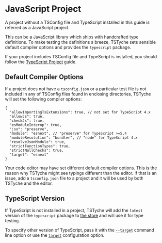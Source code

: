 
# JavaScript Project

A project without a TSConfig file and TypeScript installed in this guide is referred as a JavaScript project.

This can be a JavaScript library which ships with handcrafted type definitions. To make testing the definitions a breeze, TSTyche sets sensible default compiler options and provides the `typescript` package.

<Tip>

If your project includes TSConfig file and TypeScript is installed, you should follow the [TypeScript Project](./typescript-project.mdx) guide.

</Tip>

## Default Compiler Options

If a project does not have a `tsconfig.json` or a particular test file is not included in any of TSConfig files found in enclosing directories, TSTyche will set the following compiler options:

```jsonc
{
  "allowImportingTsExtensions": true, // not set for TypeScript 4.x
  "allowJs": true,
  "checkJs": true,
  "esModuleInterop": true,
  "jsx": "preserve",
  "module": "esnext", // "preserve" for TypeScript >=5.4
  "moduleResolution": "bundler", // "node" for TypeScript 4.x
  "resolveJsonModule": true,
  "strictFunctionTypes": true,
  "strictNullChecks": true,
  "target": "esnext"
}
```

<Note>

Your code editor may have set different default compiler options. This is the reason why TSTyche might see typings different than the editor. If that is an issue, add a `tsconfig.json` file to a project and it will be used by both TSTyche and the editor.

</Note>

## TypeScript Version

If TypeScript is not installed in a project, TSTyche will add the `latest` version of the `typescript` package to [the store](./test-runner.mdx#the-store) and will use it for type testing.

To specify other version of TypeScript, pass it with the [`--target`](../reference/command-line.mdx#target) command line option or use the [`target`](../reference/config-file.mdx#target) configuration option.
